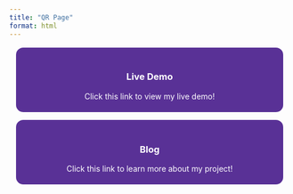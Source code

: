```yaml
---
title: "QR Page"
format: html
---
```


<!-- Wanting a page that allows for two blocks;
 one for the Demo Link and Another 
 that leads to the blog pages -->

::: {.g-col-6 .g-row-6}
<div style="text-align: center; padding: 20px; margin: 10px; border-radius: 15px; border-width: 2px; border-color: white; border-style: solid; background-color: #593196";">

<a href="#" style="text-decoration: none; color: white;">
<h3>Live Demo</h3>
Click this link to view my live demo!
</a>

</div>
:::

::: {.g-col-6 .g-row-6}
<div style="text-align: center; padding: 20px; margin: 10px; border-radius: 15px; border-width: 2px; border-color: white; border-style: solid; background-color: #593196";>

<a href="/index.qmd" style="text-decoration: none; color: white;">
<h3>Blog</h3>
Click this link to learn more about my project!
</a>

</div>
:::

